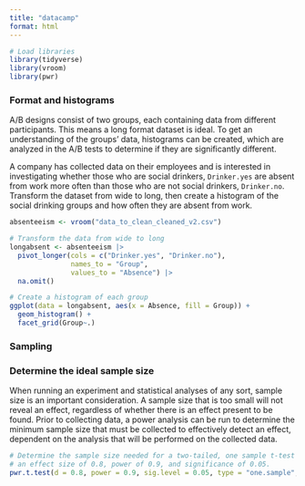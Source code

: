 ```yaml
---
title: "datacamp"
format: html
---
```




```r
# Load libraries
library(tidyverse)
library(vroom)
library(pwr)
```

### Format and histograms

A/B designs consist of two groups, each containing data from different participants. This means a long format dataset is ideal. To get an understanding of the groups' data, histograms can be created, which are analyzed in the A/B tests to determine if they are significantly different.

A company has collected data on their employees and is interested in investigating whether those who are social drinkers, `Drinker.yes` are absent from work more often than those who are not social drinkers, `Drinker.no`. Transform the dataset from wide to long, then create a histogram of the social drinking groups and how often they are absent from work.

```r
absenteeism <- vroom("data_to_clean_cleaned_v2.csv")
```

```r
# Transform the data from wide to long
longabsent <- absenteeism |> 
  pivot_longer(cols = c("Drinker.yes", "Drinker.no"),
               names_to = "Group",
               values_to = "Absence") |> 
  na.omit()
```

```r
# Create a histogram of each group
ggplot(data = longabsent, aes(x = Absence, fill = Group)) +
  geom_histogram() +
  facet_grid(Group~.)
```

### Sampling

### Determine the ideal sample size

When running an experiment and statistical analyses of any sort, sample size is an important consideration. A sample size that is too small will not reveal an effect, regardless of whether there is an effect present to be found. Prior to collecting data, a power analysis can be run to determine the minimum sample size that must be collected to effectively detect an effect, dependent on the analysis that will be performed on the collected data.

```r
# Determine the sample size needed for a two-tailed, one sample t-test with
# an effect size of 0.8, power of 0.9, and significance of 0.05.
pwr.t.test(d = 0.8, power = 0.9, sig.level = 0.05, type = "one.sample", alternative = "two.sided")
```



